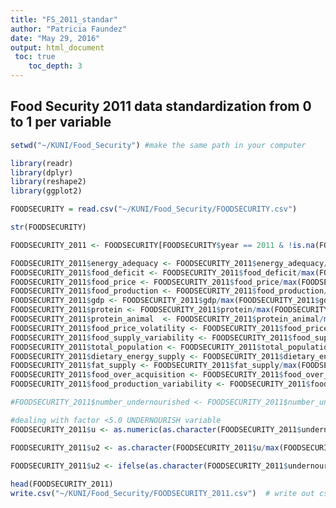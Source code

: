 ```yaml
---
title: "FS_2011_standar"
author: "Patricia Faundez"
date: "May 29, 2016"
output: html_document
 toc: true
    toc_depth: 3
---
```


## Food Security 2011 data standardization from 0 to 1 per variable
```r
setwd("~/KUNI/Food_Security") #make the same path in your computer

library(readr)
library(dplyr)
library(reshape2)
library(ggplot2)

FOODSECURITY = read.csv("~/KUNI/Food_Security/FOODSECURITY.csv") 

str(FOODSECURITY)

FOODSECURITY_2011 <- FOODSECURITY[FOODSECURITY$year == 2011 & !is.na(FOODSECURITY$year),]

FOODSECURITY_2011$energy_adequacy <- FOODSECURITY_2011$energy_adequacy/max(FOODSECURITY_2011$energy_adequacy, na.rm=T)
FOODSECURITY_2011$food_deficit <- FOODSECURITY_2011$food_deficit/max(FOODSECURITY_2011$food_deficit, na.rm=T)
FOODSECURITY_2011$food_price <- FOODSECURITY_2011$food_price/max(FOODSECURITY_2011$food_price, na.rm=T)
FOODSECURITY_2011$food_production <- FOODSECURITY_2011$food_production/max(FOODSECURITY_2011$food_production, na.rm=T)
FOODSECURITY_2011$gdp <- FOODSECURITY_2011$gdp/max(FOODSECURITY_2011$gdp, na.rm=T)
FOODSECURITY_2011$protein <- FOODSECURITY_2011$protein/max(FOODSECURITY_2011$protein, na.rm=T)
FOODSECURITY_2011$protein_animal  <- FOODSECURITY_2011$protein_animal/max(FOODSECURITY_2011$protein_animal, na.rm=T)
FOODSECURITY_2011$food_price_volatility <- FOODSECURITY_2011$food_price_volatility/max(FOODSECURITY_2011$food_price_volatility, na.rm=T)
FOODSECURITY_2011$food_supply_variability <- FOODSECURITY_2011$food_supply_variability/max(FOODSECURITY_2011$food_supply_variability, na.rm=T)
FOODSECURITY_2011$total_population <- FOODSECURITY_2011$total_population/max(FOODSECURITY_2011$total_population, na.rm=T)
FOODSECURITY_2011$dietary_energy_supply <- FOODSECURITY_2011$dietary_energy_supply/max(FOODSECURITY_2011$dietary_energy_supply, na.rm=T)
FOODSECURITY_2011$fat_supply <- FOODSECURITY_2011$fat_supply/max(FOODSECURITY_2011$fat_supply, na.rm=T)
FOODSECURITY_2011$food_over_acquisition <- FOODSECURITY_2011$food_over_acquisition/max(FOODSECURITY_2011$food_over_acquisition, na.rm=T)
FOODSECURITY_2011$food_production_variability <- FOODSECURITY_2011$food_production_variability/max(FOODSECURITY_2011$food_production_variability, na.rm=T)

#FOODSECURITY_2011$number_undernourished <- FOODSECURITY_2011$number_undernourished/max(FOODSECURITY_2011$number_undernourished, na.rm=T)

#dealing with factor <5.0 UNDERNOURISH variable 
FOODSECURITY_2011$u <- as.numeric(as.character(FOODSECURITY_2011$undernourish))              #transform <5.0 to NA

FOODSECURITY_2011$u2 <- as.character(FOODSECURITY_2011$u/max(FOODSECURITY_2011$u, na.rm=T))  #standardization

FOODSECURITY_2011$u2 <- ifelse(as.character(FOODSECURITY_2011$undernourish) == "<5.0", as.character('<0.097'), FOODSECURITY_2011$u2) # <0.097 comes from 5.0/max(FOODSECURITY_2011$u, na.rm=T)
  
head(FOODSECURITY_2011)
write.csv("~/KUNI/Food_Security/FOODSECURITY_2011.csv")  # write out csv

```

